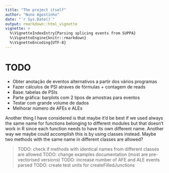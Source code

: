 ```yaml
---
title: "The project itself"
author: "Nuno Agostinho"
date: "`r Sys.Date()`"
output: rmarkdown::html_vignette
vignette: >
  %\VignetteIndexEntry{Parsing splicing events from SUPPA}
  %\VignetteEngine{knitr::rmarkdown}
  %\VignetteEncoding{UTF-8}
---
```


# TODO
- Obter anotação de eventos alternativos a partir dos vários programas
- Fazer cálculos de PSI atraves de fórmulas + contagem de reads
- Base: tabelas de PSIs
- Parte gráfica: barplots com 2 tipos de amostras para eventos
- Testar com grande volume de dados
- Melhorar número de AFEs e ALEs

Another thing I have considered is that maybe it'd be best if we used always the
same name for functions belonging to different modules but that doesn't work in
R since each function needs to have its own different name. Another way we maybe
could  accomplish this is by using classes instead. Maybe two methods with the
same name in different classes are allowed?

> TODO: check if methods with identical names from different classes are allowed
> TODO: change examples documentation (most are pre-vectorised versions)
> TODO: increase number of AFE and ALE events parsed
> TODO: create test units for createFilledJunctions